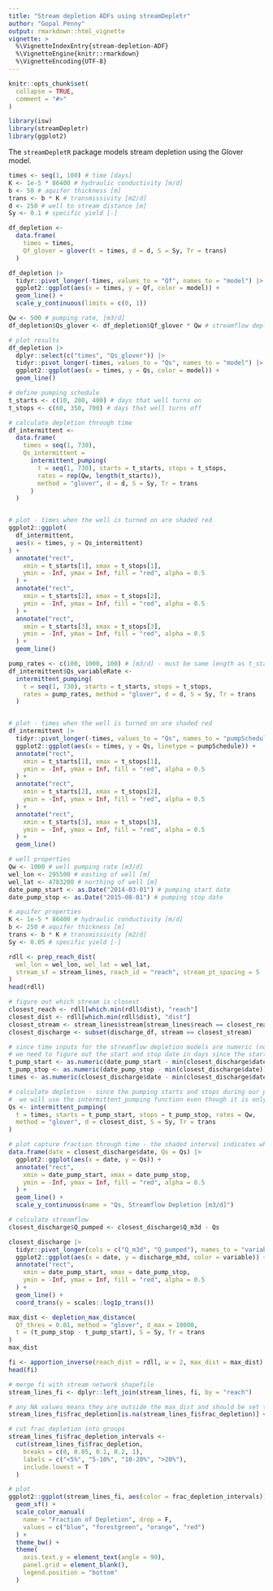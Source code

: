 ```yaml
---
title: "Stream depletion ADFs using streamDepletr"
author: "Gopal Penny"
output: rmarkdown::html_vignette
vignette: >
  %\VignetteIndexEntry{stream-depletion-ADF}
  %\VignetteEngine{knitr::rmarkdown}
  %\VignetteEncoding{UTF-8}
---
```


```r
knitr::opts_chunk$set(
  collapse = TRUE,
  comment = "#>"
)
```

```r
library(isw)
library(streamDepletr)
library(ggplot2)
```


The `streamDepletR` package models stream depletion using the Glover model.

```r
times <- seq(1, 100) # time [days]
K <- 1e-5 * 86400 # hydraulic conductivity [m/d]
b <- 50 # aquifer thickness [m]
trans <- b * K # transmissivity [m2/d]
d <- 250 # well to stream distance [m]
Sy <- 0.1 # specific yield [-]
```

```r
df_depletion <-
  data.frame(
    times = times,
    Qf_glover = glover(t = times, d = d, S = Sy, Tr = trans)
  )

df_depletion |>
  tidyr::pivot_longer(-times, values_to = "Qf", names_to = "model") |>
  ggplot2::ggplot(aes(x = times, y = Qf, color = model)) +
  geom_line() +
  scale_y_continuous(limits = c(0, 1))
```

```r
Qw <- 500 # pumping rate, [m3/d]
df_depletion$Qs_glover <- df_depletion$Qf_glover * Qw # streamflow depletion, [m3/d]

# plot results
df_depletion |>
  dplyr::select(c("times", "Qs_glover")) |>
  tidyr::pivot_longer(-times, values_to = "Qs", names_to = "model") |>
  ggplot2::ggplot(aes(x = times, y = Qs, color = model)) +
  geom_line()
```

```r
# define pumping schedule
t_starts <- c(10, 200, 400) # days that well turns on
t_stops <- c(60, 350, 700) # days that well turns off

# calculate depletion through time
df_intermittent <-
  data.frame(
    times = seq(1, 730),
    Qs_intermittent =
      intermittent_pumping(
        t = seq(1, 730), starts = t_starts, stops = t_stops,
        rates = rep(Qw, length(t_starts)),
        method = "glover", d = d, S = Sy, Tr = trans
      )
  )


# plot - times when the well is turned on are shaded red
ggplot2::ggplot(
  df_intermittent,
  aes(x = times, y = Qs_intermittent)
) +
  annotate("rect",
    xmin = t_starts[1], xmax = t_stops[1],
    ymin = -Inf, ymax = Inf, fill = "red", alpha = 0.5
  ) +
  annotate("rect",
    xmin = t_starts[2], xmax = t_stops[2],
    ymin = -Inf, ymax = Inf, fill = "red", alpha = 0.5
  ) +
  annotate("rect",
    xmin = t_starts[3], xmax = t_stops[3],
    ymin = -Inf, ymax = Inf, fill = "red", alpha = 0.5
  ) +
  geom_line()
```

```r
pump_rates <- c(100, 1000, 100) # [m3/d] - must be same length as t_starts and t_stops
df_intermittent$Qs_variableRate <-
  intermittent_pumping(
    t = seq(1, 730), starts = t_starts, stops = t_stops,
    rates = pump_rates, method = "glover", d = d, S = Sy, Tr = trans
  )


# plot - times when the well is turned on are shaded red
df_intermittent |>
  tidyr::pivot_longer(-times, values_to = "Qs", names_to = "pumpSchedule") |>
  ggplot2::ggplot(aes(x = times, y = Qs, linetype = pumpSchedule)) +
  annotate("rect",
    xmin = t_starts[1], xmax = t_stops[1],
    ymin = -Inf, ymax = Inf, fill = "red", alpha = 0.5
  ) +
  annotate("rect",
    xmin = t_starts[2], xmax = t_stops[2],
    ymin = -Inf, ymax = Inf, fill = "red", alpha = 0.5
  ) +
  annotate("rect",
    xmin = t_starts[3], xmax = t_stops[3],
    ymin = -Inf, ymax = Inf, fill = "red", alpha = 0.5
  ) +
  geom_line()
```



```r
# well properties
Qw <- 1000 # well pumping rate [m3/d]
wel_lon <- 295500 # easting of well [m]
wel_lat <- 4783200 # northing of well [m]
date_pump_start <- as.Date("2014-03-01") # pumping start date
date_pump_stop <- as.Date("2015-08-01") # pumping stop date

# aquifer properties
K <- 1e-5 * 86400 # hydraulic conductivity [m/d]
b <- 250 # aquifer thickness [m]
trans <- b * K # transmissivity [m2/d]
Sy <- 0.05 # specific yield [-]
```

```r
rdll <- prep_reach_dist(
  wel_lon = wel_lon, wel_lat = wel_lat,
  stream_sf = stream_lines, reach_id = "reach", stream_pt_spacing = 5
)
head(rdll)
```


```r
# figure out which stream is closest
closest_reach <- rdll[which.min(rdll$dist), "reach"]
closest_dist <- rdll[which.min(rdll$dist), "dist"]
closest_stream <- stream_lines$stream[stream_lines$reach == closest_reach]
closest_discharge <- subset(discharge_df, stream == closest_stream)

# since time inputs for the streamflow depletion models are numeric (not dates),
# we need to figure out the start and stop date in days since the start of our period of interest
t_pump_start <- as.numeric(date_pump_start - min(closest_discharge$date))
t_pump_stop <- as.numeric(date_pump_stop - min(closest_discharge$date))
times <- as.numeric(closest_discharge$date - min(closest_discharge$date))

# calculate depletion - since the pumping starts and stops during our period of interest,
#  we will use the intermittent_pumping function even though it is only one pumping cycle
Qs <- intermittent_pumping(
  t = times, starts = t_pump_start, stops = t_pump_stop, rates = Qw,
  method = "glover", d = closest_dist, S = Sy, Tr = trans
)

# plot capture fraction through time - the shaded interval indicates when pumping is occurring
data.frame(date = closest_discharge$date, Qs = Qs) |>
  ggplot2::ggplot(aes(x = date, y = Qs)) +
  annotate("rect",
    xmin = date_pump_start, xmax = date_pump_stop,
    ymin = -Inf, ymax = Inf, fill = "red", alpha = 0.5
  ) +
  geom_line() +
  scale_y_continuous(name = "Qs, Streamflow Depletion [m3/d]")
```


```r
# calculate streamflow
closest_discharge$Q_pumped <- closest_discharge$Q_m3d - Qs

closest_discharge |>
  tidyr::pivot_longer(cols = c("Q_m3d", "Q_pumped"), names_to = "variable", values_to = "discharge_m3d") |>
  ggplot2::ggplot(aes(x = date, y = discharge_m3d, color = variable)) +
  annotate("rect",
    xmin = date_pump_start, xmax = date_pump_stop,
    ymin = -Inf, ymax = Inf, fill = "red", alpha = 0.5
  ) +
  geom_line() +
  coord_trans(y = scales::log1p_trans())
```


```r
max_dist <- depletion_max_distance(
  Qf_thres = 0.01, method = "glover", d_max = 10000,
  t = (t_pump_stop - t_pump_start), S = Sy, Tr = trans
)
max_dist
```


```r
fi <- apportion_inverse(reach_dist = rdll, w = 2, max_dist = max_dist)
head(fi)
```


```r
# merge fi with stream network shapefile
stream_lines_fi <- dplyr::left_join(stream_lines, fi, by = "reach")

# any NA values means they are outside the max_dist and should be set to 0
stream_lines_fi$frac_depletion[is.na(stream_lines_fi$frac_depletion)] <- 0

# cut frac_depletion into groups
stream_lines_fi$frac_depletion_intervals <-
  cut(stream_lines_fi$frac_depletion,
    breaks = c(0, 0.05, 0.1, 0.2, 1),
    labels = c("<5%", "5-10%", "10-20%", ">20%"),
    include.lowest = T
  )

# plot
ggplot2::ggplot(stream_lines_fi, aes(color = frac_depletion_intervals)) +
  geom_sf() +
  scale_color_manual(
    name = "Fraction of Depletion", drop = F,
    values = c("blue", "forestgreen", "orange", "red")
  ) +
  theme_bw() +
  theme(
    axis.text.y = element_text(angle = 90),
    panel.grid = element_blank(),
    legend.position = "bottom"
  )
```

